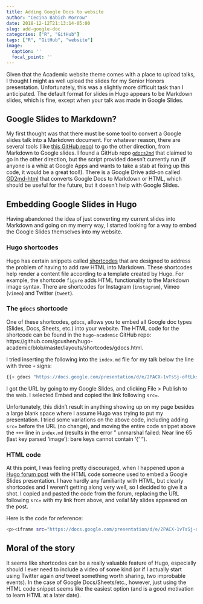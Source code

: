 ```yaml
---
title: Adding Google Docs to website
author: "Cecina Babich Morrow"
date: 2018-12-12T21:13:14-05:00
slug: add-google-doc
categories: ["R", "GitHub"]
tags: ["R", "GitHub", "website"]
image:
  caption: ''
  focal_point: ''
---
```


Given that the Academic website theme comes with a place to upload talks, I thought I might as well upload the slides for my Senior Honors presentation. Unfortunately, this was a slightly more difficult task than I anticipated. The default format for slides in Hugo appears to be Markdown slides, which is fine, except when your talk was made in Google Slides.

## Google Slides to Markdown?

My first thought was that there must be some tool to convert a Google slides talk into a Markdown document. For whatever reason, there are several tools (like [this GitHub repo](https://github.com/gsuitedevs/md2googleslides)) to go the other direction, from Markdown to Google slides. I found a GitHub repo [`gdocs2md`](https://github.com/mangini/gdocs2md) that claimed to go in the other direction, but the script provided doesn't currently run (if anyone is a whiz at Google Apps and wants to take a stab at fixing up this code, it would be a great tool!). There is a Google Drive add-on called [GD2md-html](https://chrome.google.com/webstore/detail/gd2md-html/igffnbdfnodiaphfmfaiiaegmoljbghf) that converts Google Docs to Markdown or HTML, which should be useful for the future, but it doesn't help with Google Slides.

## Embedding Google Slides in Hugo

Having abandoned the idea of just converting my current slides into Markdown and going on my merry way, I started looking for a way to embed the Google Slides themselves into my website.

### Hugo shortcodes

Hugo has certain snippets called [shortcodes](https://gohugo.io/content-management/shortcodes/) that are designed to address the problem of having to add raw HTML into Markdown. These shortcodes help render a content file according to a template created by Hugo. For example, the shortcode `figure` adds HTML functionality to the Markdown image syntax. There are shortcodes for Instagram (`instagram`), Vimeo (`vimeo`) and Twitter (`tweet`).

### The `gdocs` shortcode

One of these shortcodes, `gdocs`, allows you to embed all Google doc types (Slides, Docs, Sheets, etc.) into your website. The HTML code for the shortcode can be found in the `hugo-academic` GitHub repo: https://github.com/gcushen/hugo-academic/blob/master/layouts/shortcodes/gdocs.html.

I tried inserting the following into the `index.md` file for my talk below the line with three `+` signs:

```bash
{{< gdocs "https://docs.google.com/presentation/d/e/2PACX-1vTsSj-oftLksGEKTkzCoBSIpzooO61ZMGAUzoGBv7u20OzMQK8ctX3gCpWTMm4UowrrWumFrdQsY0Cd/embed?start=false&loop=false&delayms=5000" >}}
```

I got the URL by going to my Google Slides, and clicking File > Publish to the web. I selected Embed and copied the link following `src=`.

Unfortunately, this didn't result in anything showing up on my page besides a large blank space where I assume Hugo was trying to put my presentation. I tried some variations on the above code, including adding `src=` before the URL (no change), and moving the entire code snippet above the `+++` line in `index.md` (results in the error " unmarshal failed: Near line 65 (last key parsed 'image'): bare keys cannot contain '{' ").

### HTML code

At this point, I was feeling pretty discouraged, when I happened upon a [Hugo forum post](https://discourse.gohugo.io/t/shortcode-for-google-slide-presentation-embed/3464) with the HTML code someone used to embed a Google Slides presentation. I have hardly any familiarity with HTML, but clearly shortcodes and I weren't getting along very well, so I decided to give it a shot. I copied and pasted the code from the forum, replacing the URL following `src=` with my link from above, and voila! My slides appeared on the post.

Here is the code for reference:

```bash
<p><iframe src="https://docs.google.com/presentation/d/e/2PACX-1vTsSj-oftLksGEKTkzCoBSIpzooO61ZMGAUzoGBv7u20OzMQK8ctX3gCpWTMm4UowrrWumFrdQsY0Cd/embed?start=false&loop=false&delayms=5000" frameborder="0" width="800" height="600" allowfullscreen="true" mozallowfullscreen="true" webkitallowfullscreen="true"></iframe></p>
```


## Moral of the story

It seems like shortcodes can be a really valuable feature of Hugo, especially should I ever need to include a video of some kind (or if I actually start using Twitter again *and* tweet something worth sharing, two improbable events). In the case of Google Docs/Sheets/etc., however, just using the HTML code snippet seems like the easiest option (and is a good motivation to learn HTML at a later date).


